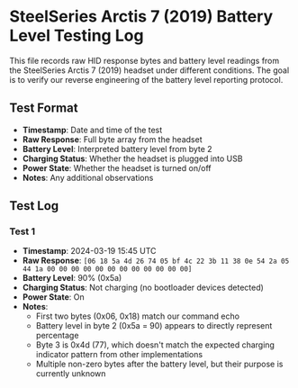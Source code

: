# SteelSeries Arctis 7 (2019) Battery Level Testing Log

This file records raw HID response bytes and battery level readings from the SteelSeries Arctis 7 (2019) headset under different conditions. The goal is to verify our reverse engineering of the battery level reporting protocol.

## Test Format

- **Timestamp**: Date and time of the test
- **Raw Response**: Full byte array from the headset
- **Battery Level**: Interpreted battery level from byte 2
- **Charging Status**: Whether the headset is plugged into USB
- **Power State**: Whether the headset is turned on/off
- **Notes**: Any additional observations

## Test Log

### Test 1

- **Timestamp**: 2024-03-19 15:45 UTC
- **Raw Response**: `[06 18 5a 4d 26 74 05 bf 4c 22 3b 11 38 0e 54 2a 05 44 1a 00 00 00 00 00 00 00 00 00 00 00 00]`
- **Battery Level**: 90% (0x5a)
- **Charging Status**: Not charging (no bootloader devices detected)
- **Power State**: On
- **Notes**:
  - First two bytes (0x06, 0x18) match our command echo
  - Battery level in byte 2 (0x5a = 90) appears to directly represent percentage
  - Byte 3 is 0x4d (77), which doesn't match the expected charging indicator pattern from other implementations
  - Multiple non-zero bytes after the battery level, but their purpose is currently unknown
